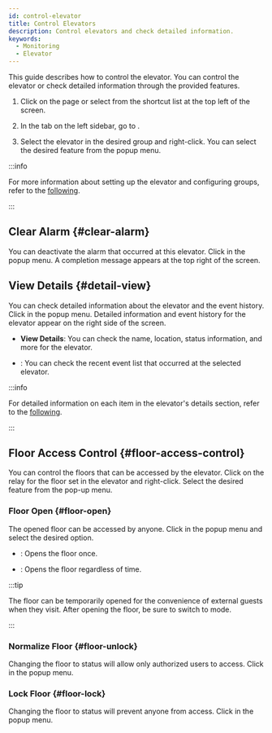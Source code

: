 ```yaml
---
id: control-elevator
title: Control Elevators
description: Control elevators and check detailed information.
keywords:
  - Monitoring
  - Elevator
---
```


This guide describes how to control the elevator. You can control the elevator or check detailed information through the provided features.

1. Click <Cmd sid='shell.header.arena' /> on the <Cmd sid='shell.header.launcher' /> page or select <Cmd sid='shell.header.arena' /> from the shortcut list at the top left of the screen.

2. In the <Cmd sid='arena.tree.door.title' /> tab on the left sidebar, go to <Cmd sid='arena.tree.door.allElevatorGroups' />. 

3. Select the elevator in the desired group and right-click. You can select the desired feature from the popup menu.

:::info

For more information about setting up the elevator and configuring groups, refer to the [following](#).

:::

## Clear Alarm {#clear-alarm}

You can deactivate the alarm that occurred at this elevator. Click <Cmd sid='arena.tree.contextMenu.clearAlarm' /> in the popup menu. A completion message appears at the top right of the screen.

## View Details {#detail-view}

You can check detailed information about the elevator and the event history. Click <Cmd sid='arena.tree.contextMenu.viewDetail' /> in the popup menu. Detailed information and event history for the elevator appear on the right side of the screen.

* **View Details**: You can check the name, location, status information, and more for the elevator.

* <Cmd sid='arena.recentEvent' />: You can check the recent event list that occurred at the selected elevator.

:::info

For detailed information on each item in the elevator's details section, refer to the [following](#).

:::

## Floor Access Control {#floor-access-control}

You can control the floors that can be accessed by the elevator. Click on the relay for the floor set in the elevator and right-click. Select the desired feature from the pop-up menu.

### Floor Open {#floor-open}

The opened floor can be accessed by anyone. Click <Cmd sid='arena.tree.contextMenu.unlock' /> in the popup menu and select the desired option.

* <Cmd sid='arena.tree.contextMenu.unlockOnce' />: Opens the floor once.

* <Cmd sid='arena.tree.contextMenu.unlockPermanent' />: Opens the floor regardless of time.

:::tip

The floor can be temporarily opened for the convenience of external guests when they visit. After opening the floor, be sure to switch to <Cmd sid='arena.tree.contextMenu.normalize' /> mode.

:::

### Normalize Floor {#floor-unlock}

Changing the floor to <Cmd sid='arena.tree.contextMenu.normalize' /> status will allow only authorized users to access. Click <Cmd sid='arena.tree.contextMenu.normalize' /> in the popup menu.

### Lock Floor {#floor-lock}

Changing the floor to <Cmd sid='arena.tree.contextMenu.lock' /> status will prevent anyone from access. Click <Cmd sid='arena.tree.contextMenu.lock' /> in the popup menu.
